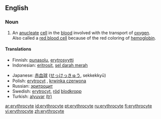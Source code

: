 ==English==

===Noun===
{{en-noun}}

# {{cytology}} An [[anucleate]] [[cell]] in the [[blood]] involved with the transport of [[oxygen]].  Also called a [[red blood cell]] because of the red coloring of [[hemoglobin]].

====Translations====
{{trans-top|a red blood cell}}
*Finnish: [[punasolu]], [[erytrosyytti]]
*Indonesian: [[eritrosit]], [[sel darah merah]]
{{trans-mid}}
*Japanese: [[赤血球]] ([[せっけっきゅう]], sekkekkyū)
*Polish: [[erytrocyt]] {{m}}, [[krwinka czerwona]] {{f}}
*Russian: [[эритроцит]]
*Swedish: [[erytrocyt]], [[röd]] [[blodkropp]]
*Turkish: [[alyuvar]] [[:tr:alyuvar|(tr)]]
{{trans-bottom}}

[[ar:erythrocyte]]
[[id:erythrocyte]]
[[pt:erythrocyte]]
[[ru:erythrocyte]]
[[fi:erythrocyte]]
[[vi:erythrocyte]]
[[zh:erythrocyte]]
